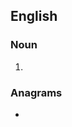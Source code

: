 ==English==

===Noun===
{{head|en|noun plural form}}

# {{plural of|upspring|lang=en}}

===Anagrams===
* {{anagrams|en|springs up}}